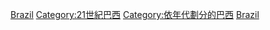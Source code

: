 {{DecadeCategoryNav|decade=2010|topic=巴西}} 
{{Portal|巴西}}

{{Cat main|2010年代巴西}}

{{DEFAULTSORT:2010s In Brazil}}

[[Category:2010年代各國|Brazil]]
[[Category:21世紀巴西|Category:21世紀巴西]]
[[Category:依年代劃分的巴西|Category:依年代劃分的巴西]]
[[Category:2010年代南美洲|Brazil]]